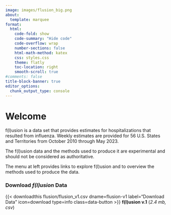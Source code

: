 ```yaml
---
image: images/flusion_big.png
about:
  template: marquee
format:
  html:
    code-fold: show
    code-summary: "Hide code"
    code-overflow: wrap
    number-sections: false
    html-math-method: katex
    css: styles.css
    theme: flatly
    toc-location: right
    smooth-scroll: true
#comments: false
title-block-banner: true
editor_options: 
  chunk_output_type: console
---
```


<div>
# Welcome  
f(l)usion is a data set that provides estimates for hospitalizations that resulted from influenza. Weekly estimates are provided for 56 U.S. States and Territories from October 2010 through May 2023.  
      
The f(l)usion data and the methods used to produce it are experimental and should not be considered as authoritative.    
      
The menu at left provides links to explore f(l)usion and to overview the methods used to produce the data.    
       
### Download *f(l)usion* Data
{{< downloadthis flusion/flusion_v1.csv dname=flusion-v1 label="Download Data" icon=download type=info class=data-button >}}    **f(l)usion v.1** (*2.4 mb, csv*)       

<div>
